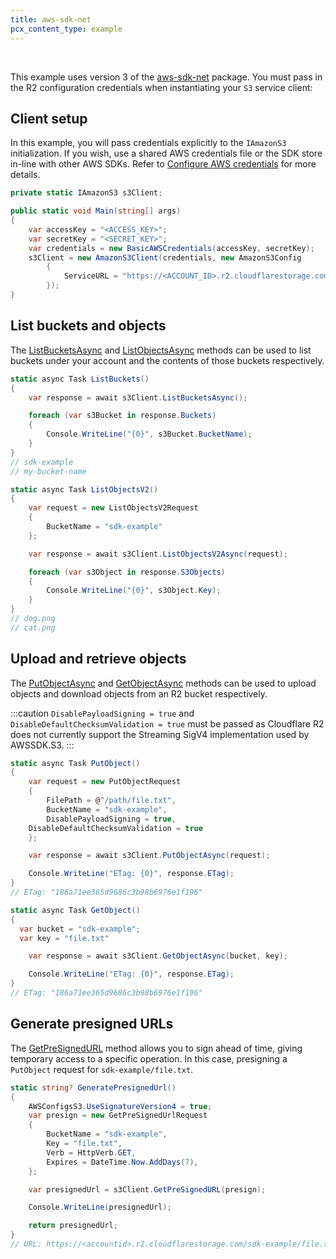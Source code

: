 ```yaml
---
title: aws-sdk-net
pcx_content_type: example
---
```



<Render file="keys" />
<br />

This example uses version 3 of the [aws-sdk-net](https://www.nuget.org/packages/AWSSDK.S3) package. You must pass in the R2 configuration credentials when instantiating your `S3` service client:

## Client setup

In this example, you will pass credentials explicitly to the `IAmazonS3` initialization. If you wish, use a shared AWS credentials file or the SDK store in-line with other AWS SDKs. Refer to [Configure AWS credentials](https://docs.aws.amazon.com/sdk-for-net/v3/developer-guide/net-dg-config-creds.html) for more details.

```csharp
private static IAmazonS3 s3Client;

public static void Main(string[] args)
{
	var accessKey = "<ACCESS_KEY>";
	var secretKey = "<SECRET_KEY>";
	var credentials = new BasicAWSCredentials(accessKey, secretKey);
	s3Client = new AmazonS3Client(credentials, new AmazonS3Config
		{
			ServiceURL = "https://<ACCOUNT_ID>.r2.cloudflarestorage.com",
		});
}
```

## List buckets and objects

The [ListBucketsAsync](https://docs.aws.amazon.com/sdkfornet/v3/apidocs/items/S3/MIS3ListBucketsAsyncListBucketsRequestCancellationToken.html) and [ListObjectsAsync](https://docs.aws.amazon.com/sdkfornet/v3/apidocs/items/S3/MIS3ListObjectsV2AsyncListObjectsV2RequestCancellationToken.html) methods can be used to list buckets under your account and the contents of those buckets respectively.

```csharp
static async Task ListBuckets()
{
	var response = await s3Client.ListBucketsAsync();

	foreach (var s3Bucket in response.Buckets)
	{
		Console.WriteLine("{0}", s3Bucket.BucketName);
	}
}
// sdk-example
// my-bucket-name
```

```csharp
static async Task ListObjectsV2()
{
	var request = new ListObjectsV2Request
	{
		BucketName = "sdk-example"
	};

	var response = await s3Client.ListObjectsV2Async(request);

	foreach (var s3Object in response.S3Objects)
	{
		Console.WriteLine("{0}", s3Object.Key);
	}
}
// dog.png
// cat.png
```

## Upload and retrieve objects

The [PutObjectAsync](https://docs.aws.amazon.com/sdkfornet/v3/apidocs/items/S3/MIS3PutObjectAsyncPutObjectRequestCancellationToken.html) and [GetObjectAsync](https://docs.aws.amazon.com/sdkfornet/v3/apidocs/items/S3/MIS3GetObjectAsyncStringStringCancellationToken.html) methods can be used to upload objects and download objects from an R2 bucket respectively.

:::caution
`DisablePayloadSigning = true` and `DisableDefaultChecksumValidation = true` must be passed as Cloudflare R2 does not currently support the Streaming SigV4 implementation used by AWSSDK.S3.
:::

```csharp
static async Task PutObject()
{
	var request = new PutObjectRequest
	{
		FilePath = @"/path/file.txt",
		BucketName = "sdk-example",
		DisablePayloadSigning = true,
    DisableDefaultChecksumValidation = true
	};

	var response = await s3Client.PutObjectAsync(request);

	Console.WriteLine("ETag: {0}", response.ETag);
}
// ETag: "186a71ee365d9686c3b98b6976e1f196"
```

```csharp
static async Task GetObject()
{
  var bucket = "sdk-example";
  var key = "file.txt"

	var response = await s3Client.GetObjectAsync(bucket, key);

	Console.WriteLine("ETag: {0}", response.ETag);
}
// ETag: "186a71ee365d9686c3b98b6976e1f196"
```

## Generate presigned URLs

The [GetPreSignedURL](https://docs.aws.amazon.com/sdkfornet/v3/apidocs/items/S3/MIS3GetPreSignedURLGetPreSignedUrlRequest.html) method allows you to sign ahead of time, giving temporary access to a specific operation. In this case, presigning a `PutObject` request for `sdk-example/file.txt`.

```csharp
static string? GeneratePresignedUrl()
{
	AWSConfigsS3.UseSignatureVersion4 = true;
	var presign = new GetPreSignedUrlRequest
	{
		BucketName = "sdk-example",
		Key = "file.txt",
		Verb = HttpVerb.GET,
		Expires = DateTime.Now.AddDays(7),
	};

	var presignedUrl = s3Client.GetPreSignedURL(presign);

	Console.WriteLine(presignedUrl);

	return presignedUrl;
}
// URL: https://<accountid>.r2.cloudflarestorage.com/sdk-example/file.txt?X-Amz-Algorithm=AWS4-HMAC-SHA256&X-Amz-Credential=<credential>&X-Amz-Date=<timestamp>&X-Amz-Expires=3600&X-Amz-SignedHeaders=host&X-Amz-Signature=<signature>
```
